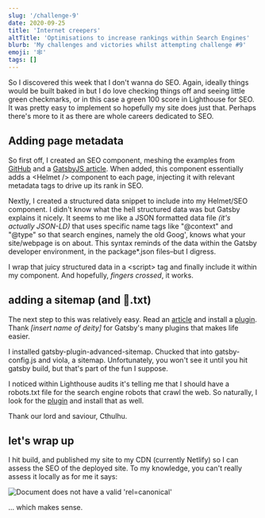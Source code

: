 ```yaml
---
slug: '/challenge-9'
date: 2020-09-25
title: 'Internet creepers'
altTitle: 'Optimisations to increase rankings within Search Engines'
blurb: 'My challenges and victories whilst attempting challenge #9'
emoji: '🕸'
tags: []
---
```


So I discovered this week that I don't wanna do SEO. Again, ideally things would be built baked in but I do love checking things off and seeing little green checkmarks, or in this case a green 100 score in Lighthouse for SEO. It was pretty easy to implement so hopefully my site does just that. Perhaps there's more to it as there are whole careers dedicated to SEO.

## Adding page metadata

So first off, I created an SEO component, meshing the examples from [GitHub](https://github.com/marisamorby/marisamorby.com/blob/master/packages/gatsby-theme-blog-sanity/src/components/seo.js) and a [GatsbyJS article](https://www.gatsbyjs.com/docs/add-seo-component/). When added, this component essentially adds a <span class="code">&lt;Helmet /&gt;</span> component to each page, injecting it with relevant metadata tags to drive up its rank in SEO.

Nextly, I created a structured data snippet to include into my Helmet/SEO component. I didn't know what the hell structured data was but Gatsby explains it nicely. It seems to me like a JSON formatted data file _(it's actually JSON-LD)_ that uses specific name tags like "@context" and "@type" so that search engines, namely the old Goog', knows what your site/webpage is on about. This syntax reminds of the data within the Gatsby developer environment, in the package\*.json files–but I digress.

I wrap that juicy structured data in a <span class="code">&lt;script&gt;</span> tag and finally include it within my component. And hopefully, _fingers crossed_, it works.

## adding a sitemap (and 🤖.txt)

The next step to this was relatively easy. Read an [article](https://www.gatsbyjs.com/blog/2019-05-07-advanced-sitemap-plugin-for-seo/) and install a [plugin](https://www.gatsbyjs.com/plugins/gatsby-plugin-advanced-sitemap/). Thank _[insert name of deity]_ for Gatsby's many plugins that makes life easier.

I installed <span class="code">gatsby-plugin-advanced-sitemap</span>. Chucked that into gatsby-config.js and viola, a sitemap. Unfortunately, you won't see it until you hit <span class="code">gatsby build</span>, but that's part of the fun I suppose.

I noticed within Lighthouse audits it's telling me that I should have a robots.txt file for the search engine robots that crawl the web. So naturally, I look for the [plugin](https://www.gatsbyjs.com/plugins/gatsby-plugin-robots-txt/) and install that as well.

Thank our lord and saviour, Cthulhu.

## let's wrap up

I hit build, and published my site to my CDN (currently Netlify) so I can assess the SEO of the deployed site. To my knowledge, you can't really assess it locally as for me it says:

![Document does not have a valid 'rel=canonical'](../../images/no-valid-rel-canonical.png)

... which makes sense.
